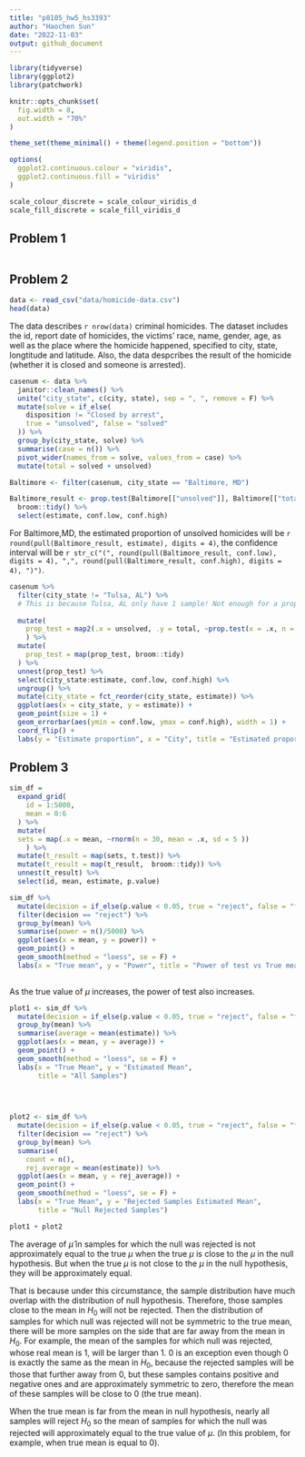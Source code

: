 ```yaml
---
title: "p8105_hw5_hs3393"
author: "Haochen Sun"
date: "2022-11-03"
output: github_document
---
```


```r
library(tidyverse)
library(ggplot2)
library(patchwork)

knitr::opts_chunk$set(
  fig.width = 8,
  out.width = "70%"
)

theme_set(theme_minimal() + theme(legend.position = "bottom"))

options(
  ggplot2.continuous.colour = "viridis",
  ggplot2.continuous.fill = "viridis"
)

scale_colour_discrete = scale_colour_viridis_d
scale_fill_discrete = scale_fill_viridis_d
```

## Problem 1
```r
```

## Problem 2
```r
data <- read_csv("data/homicide-data.csv")
head(data)
```

The data describes `r nrow(data)` criminal homicides. The dataset includes the id, report date of homicides, the victims' race, name, gender, age, as well as the place where the homicide happened, specified to city, state, longtitude and latitude. Also, the data despcribes the result of the homicide (whether it is closed and someone is arrested).

```r
casenum <- data %>% 
  janitor::clean_names() %>% 
  unite("city_state", c(city, state), sep = ", ", remove = F) %>%
  mutate(solve = if_else(
    disposition != "Closed by arrest",
    true = "unsolved", false = "solved"
  )) %>% 
  group_by(city_state, solve) %>% 
  summarise(case = n()) %>% 
  pivot_wider(names_from = solve, values_from = case) %>% 
  mutate(total = solved + unsolved)

Baltimore <- filter(casenum, city_state == "Baltimore, MD")

Baltimore_result <- prop.test(Baltimore[["unsolved"]], Baltimore[["total"]]) %>% 
  broom::tidy() %>% 
  select(estimate, conf.low, conf.high)
```

For Baltimore,MD, the estimated proportion of unsolved homicides will be `r round(pull(Baltimore_result, estimate), digits = 4)`, the confidence interval will be `r str_c("(", round(pull(Baltimore_result, conf.low), digits = 4), ",", round(pull(Baltimore_result, conf.high), digits = 4), ")")`.


```r

casenum %>% 
  filter(city_state != "Tulsa, AL") %>% 
  # This is because Tulsa, AL only have 1 sample! Not enough for a proportion test, so just leave it out
  
  mutate(
    prop_test = map2(.x = unsolved, .y = total, ~prop.test(x = .x, n = .y))
    ) %>% 
  mutate(
    prop_test = map(prop_test, broom::tidy)
  ) %>% 
  unnest(prop_test) %>% 
  select(city_state:estimate, conf.low, conf.high) %>%
  ungroup() %>% 
  mutate(city_state = fct_reorder(city_state, estimate)) %>% 
  ggplot(aes(x = city_state, y = estimate)) +
  geom_point(size = 1) + 
  geom_errorbar(aes(ymin = conf.low, ymax = conf.high), width = 1) +
  coord_flip() +
  labs(y = "Estimate proportion", x = "City", title = "Estimated proportion of unsolved homicides in each city")
```

## Problem 3
```r
sim_df = 
  expand_grid(
    id = 1:5000,
    mean = 0:6
  ) %>% 
  mutate(
  sets = map(.x = mean, ~rnorm(n = 30, mean = .x, sd = 5 ))
    ) %>% 
  mutate(t_result = map(sets, t.test)) %>% 
  mutate(t_result = map(t_result,  broom::tidy)) %>%
  unnest(t_result) %>% 
  select(id, mean, estimate, p.value)

sim_df %>% 
  mutate(decision = if_else(p.value < 0.05, true = "reject", false = "fail_to_rej")) %>%
  filter(decision == "reject") %>% 
  group_by(mean) %>% 
  summarise(power = n()/5000) %>% 
  ggplot(aes(x = mean, y = power)) + 
  geom_point() + 
  geom_smooth(method = "loess", se = F) +
  labs(x = "True mean", y = "Power", title = "Power of test vs True mean")
  
```

As the true value of $\mu$ increases, the power of test also increases.

```r

plot1 <- sim_df %>% 
  mutate(decision = if_else(p.value < 0.05, true = "reject", false = "fail_to_rej")) %>% 
  group_by(mean) %>% 
  summarise(average = mean(estimate)) %>% 
  ggplot(aes(x = mean, y = average)) +
  geom_point() +
  geom_smooth(method = "loess", se = F) + 
  labs(x = "True Mean", y = "Estimated Mean",
       title = "All Samples")
  


  
plot2 <- sim_df %>% 
  mutate(decision = if_else(p.value < 0.05, true = "reject", false = "fail_to_rej")) %>% 
  filter(decision == "reject") %>% 
  group_by(mean) %>% 
  summarise(
    count = n(),
    rej_average = mean(estimate)) %>% 
  ggplot(aes(x = mean, y = rej_average)) +
  geom_point() +
  geom_smooth(method = "loess", se = F) +
  labs(x = "True Mean", y = "Rejected Samples Estimated Mean",
       title = "Null Rejected Samples")

plot1 + plot2
```

The average of $\hat{\mu}$ in samples for which the null was rejected is not approximately equal to the true $\mu$ when the true $\mu$ is close to the $\mu$ in the null hypothesis. But when the true $\mu$ is not close to the $\mu$ in the null hypothesis, they will be approximately equal.

That is because under this circumstance, the sample distribution have much overlap with the distribution of null hypothesis. Therefore, those samples close to the mean in $H_0$ will not be rejected. Then the distribution of samples for which null was rejected will not be symmetric to the true mean, there will be more samples on the side that are far away from the mean in $H_0$. For example, the mean of the samples for which null was rejected, whose real mean is 1, will be larger than 1. 0 is an exception even though 0 is exactly the same as the mean in $H_0$, because the rejected samples will be those that further away from 0, but these samples contains positive and negative ones and are approximately symmetric to zero, therefore the mean of these samples will be close to 0 (the true mean). 

When the true mean is far from the mean in null hypothesis, nearly all samples will reject $H_0$ so the mean of samples for which the null was rejected will approximately equal to the true value of $\mu$. (In this problem, for example, when true mean is equal to 0).

